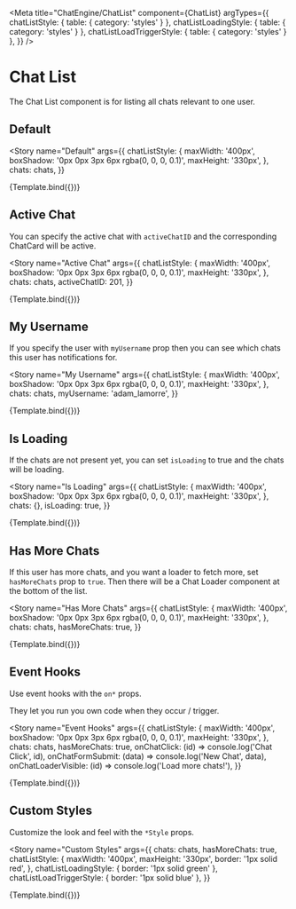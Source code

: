 

<Meta
  title="ChatEngine/ChatList"
  component={ChatList}
  argTypes={{
    chatListStyle: { table: { category: 'styles' } },
    chatListLoadingStyle: { table: { category: 'styles' } },
    chatListLoadTriggerStyle: { table: { category: 'styles' } },
  }}
/>


# Chat List

The Chat List component is for listing all chats relevant to one user.

## Default

<Story
  name="Default"
  args={{
    chatListStyle: {
      maxWidth: '400px',
      boxShadow: '0px 0px 3px 6px rgba(0, 0, 0, 0.1)',
      maxHeight: '330px',
    },
    chats: chats,
  }}
>
  {Template.bind({})}
</Story>

<ArgsTable story="Default" />

## Active Chat

You can specify the active chat with `activeChatID` and the corresponding ChatCard will be active.

<Story
  name="Active Chat"
  args={{
    chatListStyle: {
      maxWidth: '400px',
      boxShadow: '0px 0px 3px 6px rgba(0, 0, 0, 0.1)',
      maxHeight: '330px',
    },
    chats: chats,
    activeChatID: 201,
  }}
>
  {Template.bind({})}
</Story>

## My Username

If you specify the user with `myUsername` prop then you can see which chats this user has notifications for.

<Story
  name="My Username"
  args={{
    chatListStyle: {
      maxWidth: '400px',
      boxShadow: '0px 0px 3px 6px rgba(0, 0, 0, 0.1)',
      maxHeight: '330px',
    },
    chats: chats,
    myUsername: 'adam_lamorre',
  }}
>
  {Template.bind({})}
</Story>

## Is Loading

If the chats are not present yet, you can set `isLoading` to true and the chats will be loading.

<Story
  name="Is Loading"
  args={{
    chatListStyle: {
      maxWidth: '400px',
      boxShadow: '0px 0px 3px 6px rgba(0, 0, 0, 0.1)',
      maxHeight: '330px',
    },
    chats: {},
    isLoading: true,
  }}
>
  {Template.bind({})}
</Story>

## Has More Chats

If this user has more chats, and you want a loader to fetch more, set `hasMoreChats` prop to `true`. Then there will be a Chat Loader component at the bottom of the list.

<Story
  name="Has More Chats"
  args={{
    chatListStyle: {
      maxWidth: '400px',
      boxShadow: '0px 0px 3px 6px rgba(0, 0, 0, 0.1)',
      maxHeight: '330px',
    },
    chats: chats,
    hasMoreChats: true,
  }}
>
  {Template.bind({})}
</Story>

## Event Hooks

Use event hooks with the `on*` props.

They let you run you own code when they occur / trigger.

<Story
  name="Event Hooks"
  args={{
    chatListStyle: {
      maxWidth: '400px',
      boxShadow: '0px 0px 3px 6px rgba(0, 0, 0, 0.1)',
      maxHeight: '330px',
    },
    chats: chats,
    hasMoreChats: true,
    onChatClick: (id) => console.log('Chat Click', id),
    onChatFormSubmit: (data) => console.log('New Chat', data),
    onChatLoaderVisible: (id) => console.log('Load more chats!'),
  }}
>
  {Template.bind({})}
</Story>

## Custom Styles

Customize the look and feel with the `*Style` props.

<Story
  name="Custom Styles"
  args={{
    chats: chats,
    hasMoreChats: true,
    chatListStyle: {
      maxWidth: '400px',
      maxHeight: '330px',
      border: '1px solid red',
    },
    chatListLoadingStyle: { border: '1px solid green' },
    chatListLoadTriggerStyle: { border: '1px solid blue' },
  }}
>
  {Template.bind({})}
</Story>
